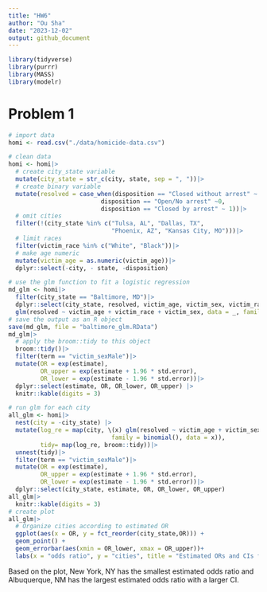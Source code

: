 ```yaml
---
title: "HW6"
author: "Ou Sha"
date: "2023-12-02"
output: github_document
---
```


```r
library(tidyverse)
library(purrr)
library(MASS)
library(modelr)
```

# Problem 1
```r
# import data
homi <- read.csv("./data/homicide-data.csv")
```

```r
# clean data 
homi <- homi|>
  # create city_state variable
  mutate(city_state = str_c(city, state, sep = ", "))|>
  # create binary variable
  mutate(resolved = case_when(disposition == "Closed without arrest" ~ 0,
                          disposition == "Open/No arrest" ~0,
                          disposition == "Closed by arrest" ~ 1))|>
  # omit cities
  filter(!(city_state %in% c("Tulsa, AL", "Dallas, TX", 
                             "Phoenix, AZ", "Kansas City, MO")))|> 
  # limit races
  filter(victim_race %in% c("White", "Black"))|>
  # make age numeric
  mutate(victim_age = as.numeric(victim_age))|>
  dplyr::select(-city, - state, -disposition)
```

```r
# use the glm function to fit a logistic regression 
md_glm <- homi|> 
  filter(city_state == "Baltimore, MD")|> 
  dplyr::select(city_state, resolved, victim_age, victim_sex, victim_race)|>
  glm(resolved ~ victim_age + victim_race + victim_sex, data = _, family = binomial())
# save the output as an R object
save(md_glm, file = "baltimore_glm.RData")
md_glm|>
  # apply the broom::tidy to this object
  broom::tidy()|> 
  filter(term == "victim_sexMale")|> 
  mutate(OR = exp(estimate),
         OR_upper = exp(estimate + 1.96 * std.error),
         OR_lower = exp(estimate - 1.96 * std.error))|>
  dplyr::select(estimate, OR, OR_lower, OR_upper) |>
  knitr::kable(digits = 3)
```

```r
# run glm for each city
all_glm <- homi|>
  nest(city = -city_state) |> 
  mutate(log_re = map(city, \(x) glm(resolved ~ victim_age + victim_sex + victim_race, 
                             family = binomial(), data = x)),
         tidy= map(log_re, broom::tidy))|> 
  unnest(tidy)|>
  filter(term == "victim_sexMale")|> 
  mutate(OR = exp(estimate),
         OR_upper = exp(estimate + 1.96 * std.error),
         OR_lower = exp(estimate - 1.96 * std.error))|>
  dplyr::select(city_state, estimate, OR, OR_lower, OR_upper)
all_glm|>
  knitr::kable(digits = 3)
# create plot 
all_glm|>
  # Organize cities according to estimated OR
  ggplot(aes(x = OR, y = fct_reorder(city_state,OR))) + 
  geom_point() + 
  geom_errorbar(aes(xmin = OR_lower, xmax = OR_upper))+
  labs(x = "odds ratio", y = "cities", title = "Estimated ORs and CIs for each city")
```

Based on the plot, New York, NY has the smallest estimated odds ratio and Albuquerque, NM has the largest estimated odds ratio with a larger CI.

